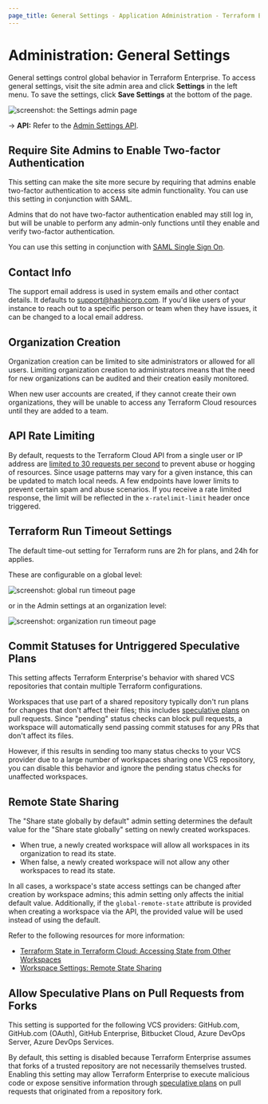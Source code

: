 ```yaml
---
page_title: General Settings - Application Administration - Terraform Enterprise
---
```


# Administration: General Settings

General settings control global behavior in Terraform Enterprise. To access general settings, visit the site admin area and click **Settings** in the left menu. To save the settings, click **Save Settings** at the bottom of the page.

![screenshot: the Settings admin page](/img/docs/admin-general.png)

-> **API:** Refer to the [Admin Settings API](/enterprise/api-docs/admin/settings).

## Require Site Admins to Enable Two-factor Authentication

This setting can make the site more secure by requiring that admins enable two-factor authentication to access site admin functionality. You can use this setting in conjunction with SAML.

Admins that do not have two-factor authentication enabled may still log in, but will be unable to perform any admin-only functions until they enable and verify two-factor authentication.

You can use this setting in conjunction with [SAML Single Sign On](/enterprise/user-management/saml).

## Contact Info

The support email address is used in system emails and other contact details. It defaults to <support@hashicorp.com>. If you'd like users of your instance to reach out to a specific person or team when they have issues, it can be changed to a local email address.

## Organization Creation

Organization creation can be limited to site administrators or allowed for all users. Limiting organization creation to administrators means that the need for new organizations can be audited and their creation easily monitored.

When new user accounts are created, if they cannot create their own organizations, they will be unable to access any Terraform Cloud resources until they are added to a team.

## API Rate Limiting

By default, requests to the Terraform Cloud API from a single user or IP address are [limited to 30 requests per second](/enterprise/api-docs#rate-limiting) to prevent abuse or hogging of resources. Since usage patterns may vary for a given instance, this can be updated to match local needs. A few endpoints have lower limits to prevent certain spam and abuse scenarios. If you receive a rate limited response, the limit will be reflected in the `x-ratelimit-limit` header once triggered.

## Terraform Run Timeout Settings

The default time-out setting for Terraform runs are 2h for plans, and 24h for applies.

These are configurable on a global level:

![screenshot: global run timeout page](/img/docs/admin-global-timeout-settings.png)

or in the Admin settings at an organization level:

![screenshot: organization run timeout page](/img/docs/admin-org-timeout-settings.png)

## Commit Statuses for Untriggered Speculative Plans

This setting affects Terraform Enterprise's behavior with shared VCS repositories that contain multiple Terraform configurations.

Workspaces that use part of a shared repository typically don't run plans for changes that don't affect their files; this includes [speculative plans](/enterprise/run/modes-and-options#plan-only-speculative-plan) on pull requests. Since "pending" status checks can block pull requests, a workspace will automatically send passing commit statuses for any PRs that don't affect its files.

However, if this results in sending too many status checks to your VCS provider due to a large number of workspaces sharing one VCS repository, you can disable this behavior and ignore the pending status checks for unaffected workspaces.

## Remote State Sharing

The "Share state globally by default" admin setting determines the default value for the "Share state globally" setting on newly created workspaces.

- When true, a newly created workspace will allow all workspaces in its organization to read its state.
- When false, a newly created workspace will not allow any other workspaces to read its state.

In all cases, a workspace's state access settings can be changed after creation by workspace admins; this admin setting only affects the initial default value. Additionally, if the `global-remote-state` attribute is provided when creating a workspace via the API, the provided value will be used instead of using the default.

Refer to the following resources for more information:

- [Terraform State in Terraform Cloud: Accessing State from Other Workspaces](/enterprise/workspaces/state#accessing-state-from-other-workspaces)
- [Workspace Settings: Remote State Sharing](/enterprise/workspaces/settings#remote-state-sharing)

## Allow Speculative Plans on Pull Requests from Forks

This setting is supported for the following VCS providers: GitHub.com, GitHub.com (OAuth), GitHub Enterprise, Bitbucket Cloud, Azure DevOps Server, Azure DevOps Services.

By default, this setting is disabled because Terraform Enterprise assumes that forks of a trusted repository are not necessarily themselves trusted. Enabling this setting may allow Terraform Enterprise to execute malicious code or expose sensitive information through [speculative plans](/enterprise/run/modes-and-options#plan-only-speculative-plan) on pull requests that originated from a repository fork.
